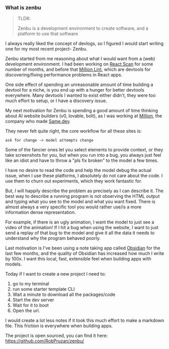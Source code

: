 
### What is zenbu


> TLDR:
>
>Zenbu is a development environment to create software, and a platform to use that software

I always really liked the concept of devlogs, so I figured I would start writing one for my most recent project- Zenbu.

Zenbu started from me reasoning about what I would want from a (web) development environment. I had been working on [React Scan](https://www.npmjs.com/package/react-scan?activeTab=readme) for some number of months, and before that [Million Lint](https://www.npmjs.com/package/@million/lint), which are devtools for discovering/fixing performance problems in React apps.

One side effect of spending an unreasonable amount of time building a devtool for a niche, is you end up with a hunger for better devtools everywhere. Many devtools I wanted to exist either didn't, they were too much effort to setup, or I have a discovery issue.

My next motivation for Zenbu is spending a good amount of time thinking about AI website builders (v0, lovable, bolt), as I was working at [Million](https://million.dev/), the company who made [Same.dev](https://same.new/).

They never felt quite right, the core workflow for all these sites is:

`ask for change -> model attempts change`

Some of the fancier ones let you select elements to provide context, or they take screenshots for you, but when you run into a bug, you always just feel like an idiot and have to throw a "pls fix broken" to the model a few times.

I have no desire to read the code and help the model debug the actual issue, when I use these platforms, I absolutely do not care about the code. I use them to churn out experiments, which they work fantastic for.

But, I will happily describe the problem as precisely as I can describe it. The best way to describe a running program is not observing the HTML output and typing what you see to the model and what you want fixed. There is almost always a very specific tool you would rather use/is a more information dense representation.

For example, if there is an ugly animation, I want the model to just see a video of the animation! If I hit a bug when using the website, I want to just send a replay of that bug to the model and give it all the data it needs to understand why the program behaved poorly.

Last motivation is I've been using a note taking app called [Obsidian](https://obsidian.md/) for the last few months, and the quality of Obsidian has increased how much I write by 100x. I want this local, fast, extensible feel when building apps with models.

Today if I want to create a new project I need to:

1. go to my terminal
2. run some starter template CLI
3. Wait a minute to download all the packages/code
4. Start the dev server
5. Wait for it to boot
6. Open the url.

I would create a lot less notes if it took this much effort to make a markdown file. This friction is everywhere when building apps.

The project is open sourced, you can find it here: <Link href="https://github.com/RobPruzan/zenbu/">https://github.com/RobPruzan/zenbu/</Link>
